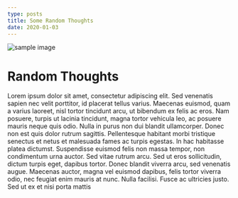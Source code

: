 ```yaml
---
type: posts
title: Some Random Thoughts
date: 2020-01-03
---
```


![sample image](https://picsum.photos/1200/600)

# Random Thoughts

Lorem ipsum dolor sit amet, consectetur adipiscing elit. Sed venenatis sapien
nec velit porttitor, id placerat tellus varius. Maecenas euismod, quam a varius
laoreet, nisl tortor tincidunt arcu, ut bibendum ex felis ac eros. Nam posuere,
turpis ut lacinia tincidunt, magna tortor vehicula leo, ac posuere mauris neque
quis odio. Nulla in purus non dui blandit ullamcorper. Donec non est quis dolor
rutrum sagittis. Pellentesque habitant morbi tristique senectus et netus et
malesuada fames ac turpis egestas. In hac habitasse platea dictumst. Suspendisse
euismod felis non massa tempor, non condimentum urna auctor. Sed vitae rutrum
arcu. Sed ut eros sollicitudin, dictum turpis eget, dapibus tortor. Donec
blandit viverra arcu, sed venenatis augue. Maecenas auctor, magna vel euismod
dapibus, felis tortor viverra odio, nec feugiat enim mauris at nunc. Nulla
facilisi. Fusce ac ultricies justo. Sed ut ex et nisi porta mattis
